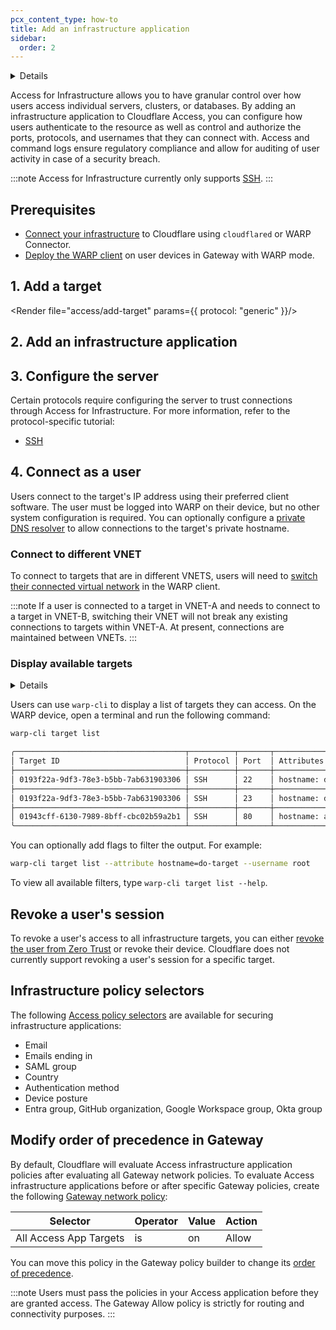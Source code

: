 ```yaml
---
pcx_content_type: how-to
title: Add an infrastructure application
sidebar:
  order: 2
---
```



<Details header="Feature availability">

| [WARP modes](/cloudflare-one/connections/connect-devices/warp/configure-warp/warp-modes/) | [Zero Trust plans](https://www.cloudflare.com/teams-pricing/) |
| ----------------------------------------------------------------------------------------- | ------------------------------------------------------------- |
| <ul><li> Gateway with WARP</li><li> Secure Web Gateway without DNS filtering </li></ul>   | All plans                                                     |

| System   | Availability |
| -------- | ------------ |
| Windows  | ✅           |
| macOS    | ✅           |
| Linux    | ✅           |
| iOS      | ✅           |
| Android  | ✅           |
| ChromeOS | ✅           |

</Details>

Access for Infrastructure allows you to have granular control over how users access individual servers, clusters, or databases. By adding an infrastructure application to Cloudflare Access, you can configure how users authenticate to the resource as well as control and authorize the ports, protocols, and usernames that they can connect with. Access and command logs ensure regulatory compliance and allow for auditing of user activity in case of a security breach.

:::note
Access for Infrastructure currently only supports [SSH](/cloudflare-one/connections/connect-networks/use-cases/ssh/ssh-infrastructure-access/).
:::

## Prerequisites

- [Connect your infrastructure](/cloudflare-one/connections/connect-networks/private-net/) to Cloudflare using `cloudflared` or WARP Connector.
- [Deploy the WARP client](/cloudflare-one/connections/connect-devices/warp/deployment/) on user devices in Gateway with WARP mode.

## 1. Add a target

<Render file="access/add-target" params={{ protocol: "generic" }}/>

## 2. Add an infrastructure application

<Render file="access/add-infrastructure-app" />

## 3. Configure the server

Certain protocols require configuring the server to trust connections through Access for Infrastructure. For more information, refer to the protocol-specific tutorial:

- [SSH](/cloudflare-one/connections/connect-networks/use-cases/ssh/ssh-infrastructure-access/#6-configure-ssh-server)

## 4. Connect as a user

Users connect to the target's IP address using their preferred client software. The user must be logged into WARP on their device, but no other system configuration is required. You can optionally configure a [private DNS resolver](/cloudflare-one/policies/gateway/resolver-policies/) to allow connections to the target's private hostname.

### Connect to different VNET

To connect to targets that are in different VNETS, users will need to [switch their connected virtual network](/cloudflare-one/connections/connect-networks/private-net/cloudflared/tunnel-virtual-networks/#connect-to-a-virtual-network) in the WARP client.

:::note
If a user is connected to a target in VNET-A and needs to connect to a target in VNET-B, switching their VNET will not break any existing connections to targets within VNET-A. At present, connections are maintained between VNETs.
:::

### Display available targets

<Details header="Feature availability">

| System   | Availability | Minimum WARP version |
| -------- | ------------ | -------------------- |
| Windows  | ✅           | 2024.9.346.0         |
| macOS    | ✅           | 2024.9.346.0         |
| Linux    | ✅           | 2024.9.346.0         |
| iOS      | ❌           |                      |
| Android  | ❌           |                      |
| ChromeOS | ❌           |                      |

</Details>

Users can use `warp-cli` to display a list of targets they can access. On the WARP device, open a terminal and run the following command:

```sh
warp-cli target list
```

```sh output
╭──────────────────────────────────────┬──────────┬───────┬───────────────────────┬──────────────────────┬────────────╮
│ Target ID                            │ Protocol │ Port  │ Attributes            │ IP (Virtual Network) │ Usernames  │
├──────────────────────────────────────┼──────────┼───────┼───────────────────────┼──────────────────────┼────────────┤
│ 0193f22a-9df3-78e3-b5bb-7ab631903306 │ SSH      │ 22    │ hostname: do-target   │ 10.116.0.3 (a1net)   │ alice      │
├──────────────────────────────────────┼──────────┼───────┼───────────────────────┼──────────────────────┼────────────┤
│ 0193f22a-9df3-78e3-b5bb-7ab631903306 │ SSH      │ 23    │ hostname: do-target   │ 10.116.0.3 (a1net)   │ root       │
├──────────────────────────────────────┼──────────┼───────┼───────────────────────┼──────────────────────┼────────────┤
│ 01943cff-6130-7989-8bff-cbc02b59a2b1 │ SSH      │ 80    │ hostname: az-target   │ 172.16.0.0 (b1net)   │ alice, bob │
╰──────────────────────────────────────┴──────────┴───────┴───────────────────────┴──────────────────────┴────────────╯
```

You can optionally add flags to filter the output. For example:

```sh
warp-cli target list --attribute hostname=do-target --username root
```

To view all available filters, type `warp-cli target list --help`.

## Revoke a user's session

To revoke a user's access to all infrastructure targets, you can either [revoke the user from Zero Trust](/cloudflare-one/identity/users/session-management/#per-user) or revoke their device. Cloudflare does not currently support revoking a user's session for a specific target.

## Infrastructure policy selectors

The following [Access policy selectors](/cloudflare-one/policies/access/#selectors) are available for securing infrastructure applications:

- Email
- Emails ending in
- SAML group
- Country
- Authentication method
- Device posture
- Entra group, GitHub organization, Google Workspace group, Okta group

## Modify order of precedence in Gateway

By default, Cloudflare will evaluate Access infrastructure application policies after evaluating all Gateway network policies. To evaluate Access infrastructure applications before or after specific Gateway policies, create the following [Gateway network policy](/cloudflare-one/policies/gateway/network-policies/):

| Selector               | Operator | Value | Action |
| ---------------------- | -------- | ----- | ------ |
| All Access App Targets | is       | on    | Allow  |

You can move this policy in the Gateway policy builder to change its [order of precedence](/cloudflare-one/policies/gateway/order-of-enforcement/#order-of-precedence).

:::note
Users must pass the policies in your Access application before they are granted access. The Gateway Allow policy is strictly for routing and connectivity purposes.
:::
